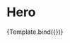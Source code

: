 <!--- ProductCard.stories.mdx -->


<Meta title="Group/Hero" component={Hero} />

# Hero

<!--- This is your Story template function, shown here in React -->


<Story name="Default" args={{}}>
  {Template.bind({})}
</Story>
